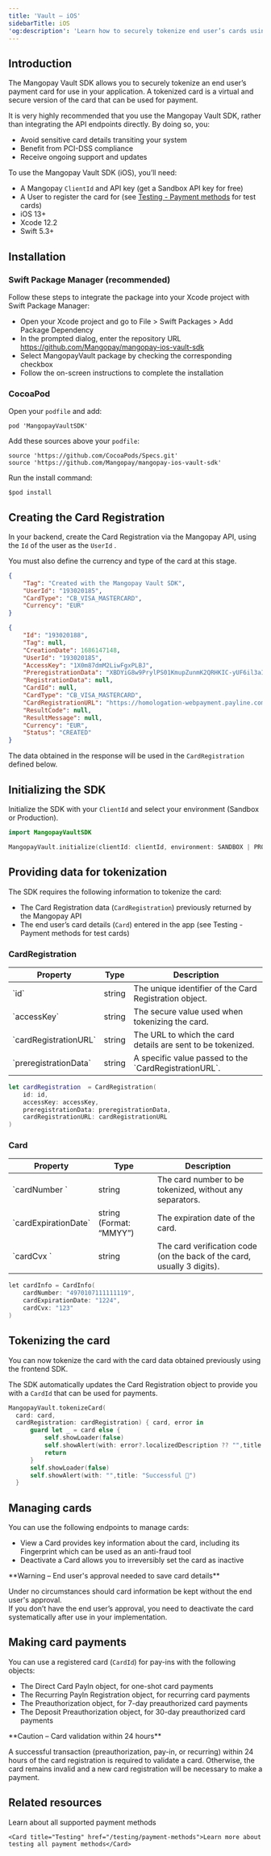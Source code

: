 ```yaml
---
title: 'Vault – iOS'  
sidebarTitle: iOS
'og:description': 'Learn how to securely tokenize end user’s cards using the Mangopay Vault SDK for iOS.'  
---
```


## Introduction  

The Mangopay Vault SDK allows you to securely tokenize an end user’s payment card for use in your application. A tokenized card is a virtual and secure version of the card that can be used for payment.  

It is very highly recommended that you use the Mangopay Vault SDK, rather than integrating the API endpoints directly. By doing so, you:  
- Avoid sensitive card details transiting your system  
- Benefit from PCI-DSS compliance  
- Receive ongoing support and updates  

<Info>  

To use the Mangopay Vault SDK (iOS), you’ll need:  
- A Mangopay `ClientId` and API key (get a Sandbox API key for free)  
- A User to register the card for (see [Testing - Payment methods](/testing/payment-methods) for test cards)  
- iOS 13+  
- Xcode 12.2  
- Swift 5.3+

</Info>  

## Installation  

### Swift Package Manager (recommended)  

Follow these steps to integrate the package into your Xcode project with Swift Package Manager:  
- Open your Xcode project and go to File > Swift Packages > Add Package Dependency  
- In the prompted dialog, enter the repository URL https://github.com/Mangopay/mangopay-ios-vault-sdk  
- Select MangopayVault package by checking the corresponding checkbox  
- Follow the on-screen instructions to complete the installation  

### CocoaPod  

Open your `podfile` and add:  
```shell Add pod
pod 'MangopayVaultSDK'
```  

Add these sources above your `podfile`:  
```shell Add sources
source 'https://github.com/CocoaPods/Specs.git'
source 'https://github.com/Mangopay/mangopay-ios-vault-sdk'
```  

Run the install command:  
```shell Run install command
$pod install
```  

## Creating the Card Registration  

In your backend, create the Card Registration via the Mangopay API, using the `Id` of the user as the `UserId` .  

You must also define the currency and type of the card at this stage.  
```json 
{
    "Tag": "Created with the Mangopay Vault SDK",
    "UserId": "193020185",
    "CardType": "CB_VISA_MASTERCARD",
    "Currency": "EUR"
}
```  
```json API response
{
    "Id": "193020188",
    "Tag": null,
    "CreationDate": 1686147148,
    "UserId": "193020185",
    "AccessKey": "1X0m87dmM2LiwFgxPLBJ",
    "PreregistrationData": "XBDYiG8w9PrylPS01KmupZunmK2QRHKIC-yUF6il3aIpAnKba1TGkR9VJe5lHjHt2ddFLVXdicolcUIkv_kKEA",
    "RegistrationData": null,
    "CardId": null,
    "CardType": "CB_VISA_MASTERCARD",
    "CardRegistrationURL": "https://homologation-webpayment.payline.com/webpayment/getToken",
    "ResultCode": null,
    "ResultMessage": null,
    "Currency": "EUR",
    "Status": "CREATED"
}
```  

The data obtained in the response will be used in the `CardRegistration` defined below.  

## Initializing the SDK  

Initialize the SDK with your `ClientId` and select your environment (Sandbox or Production).  
```swift Initialization
import MangopayVaultSDK

MangopayVault.initialize(clientId: clientId, environment: SANDBOX | PRODUCTION )
```  

## Providing data for tokenization  

The SDK requires the following information to tokenize the card:  
- The Card Registration data (`CardRegistration`) previously returned by the Mangopay API  
- The end user’s card details (`Card`) entered in the app (see Testing - Payment methods for test cards)  

### CardRegistration
 
<table>
    <thead>
        <tr>
            <th class="header">Property</th>
            <th class="header">Type</th>
            <th class="header">Description</th>
        </tr>
    </thead>
    <tbody>
        <tr>
            <td class="content">`id`</td>
            <td class="content">string</td>
            <td class="content">The unique identifier of the Card Registration object.</td>
        </tr>
        <tr>
            <td class="content">`accessKey`</td>
            <td class="content">string</td>
            <td class="content">The secure value used when tokenizing the card.</td>
        </tr>
        <tr>
            <td class="content">`cardRegistrationURL`</td>
            <td class="content">string</td>
            <td class="content">The URL to which the card details are sent to be tokenized.</td>
        </tr>
        <tr>
            <td class="content">`preregistrationData`</td>
            <td class="content">string</td>
            <td class="content">A specific value passed to the `CardRegistrationURL`.</td>
        </tr>
    </tbody>
</table>

```swift CardRegistration
let cardRegistration  = CardRegistration(
    id: id,
    accessKey: accessKey,
    preregistrationData: preregistrationData,
    cardRegistrationURL: cardRegistrationURL 
)
```  

### Card
<table>
    <thead>
        <tr>
            <th class="header">Property</th>
            <th class="header">Type</th>
            <th class="header">Description</th>
        </tr>
    </thead>
    <tbody>
        <tr>
            <td class="content">`cardNumber `</td>
            <td class="content">string</td>
            <td class="content">The card number to be tokenized, without any separators.</td>
        </tr>
        <tr>
            <td class="content">`cardExpirationDate`</td>
            <td class="content">string (Format: “MMYY”)</td>
            <td class="content">The expiration date of the card.</td>
        </tr>
        <tr>
            <td class="content">`cardCvx `</td>
            <td class="content">string</td>
            <td class="content">The card verification code (on the back of the card, usually 3 digits).</td>
        </tr>
    </tbody>
</table>

```kotlin Card
let cardInfo = CardInfo(
    cardNumber: "4970107111111119",
    cardExpirationDate: "1224",
    cardCvx: "123"
)
```  

## Tokenizing the card  

You can now tokenize the card with the card data obtained previously using the frontend SDK.  

The SDK automatically updates the Card Registration object to provide you with a `CardId` that can be used for payments.   
```swift tokenizeCard
MangopayVault.tokenizeCard(
  card: card,
  cardRegistration: cardRegistration) { card, error in
      guard let _ = card else {
          self.showLoader(false)
          self.showAlert(with: error?.localizedDescription ?? "",title: "Failed ❌")
          return
      }
      self.showLoader(false)
      self.showAlert(with: "",title: "Successful 🎉")
  }
```  

## Managing cards  

You can use the following endpoints to manage cards:  
- View a Card provides key information about the card, including its Fingerprint which can be used as an anti-fraud tool  
- Deactivate a Card allows you to irreversibly set the card as inactive  

<Warning>  
**Warning – End user's approval needed to save card details** 
  
Under no circumstances should card information be kept without the end user's approval.   
If you don’t have the end user’s approval, you need to deactivate the card systematically after use in your implementation.  
</Warning>  

## Making card payments  

You can use a registered card (`CardId`) for pay-ins with the following objects:   
- The Direct Card PayIn object, for one-shot card payments  
- The Recurring PayIn Registration object, for recurring card payments  
- The Preauthorization object, for 7-day preauthorized card payments  
- The Deposit Preauthorization object, for 30-day preauthorized card payments  

<Warning>  
**Caution – Card validation within 24 hours** 
  
A successful transaction (preauthorization, pay-in, or recurring) within 24 hours of the card registration is required to validate a card. Otherwise, the card remains invalid and a new card registration will be necessary to make a payment.  
</Warning>  

## Related resources  

<CardGroup col={2}> 
    <Card title="Guide" href="/guides/payment-methods">Learn about all supported payment methods</Card>

    <Card title="Testing" href="/testing/payment-methods">Learn more about testing all payment methods</Card>  
</CardGroup>